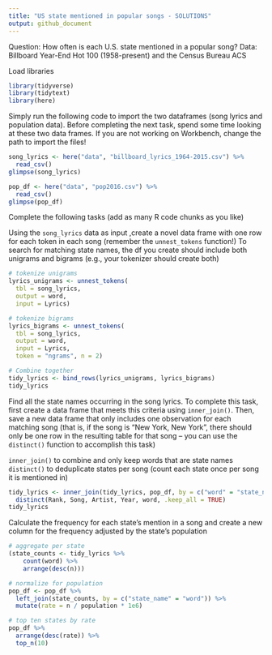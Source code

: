 ```yaml
---
title: "US state mentioned in popular songs - SOLUTIONS"
output: github_document
---
```


Question: How often is each U.S. state mentioned in a popular song? 
Data: Billboard Year-End Hot 100 (1958-present) and the Census Bureau ACS

Load libraries 
```r
library(tidyverse)
library(tidytext)
library(here)
```


Simply run the following code to import the two dataframes (song lyrics and population data). Before completing the next task, spend some time looking at these two data frames. 
If you are not working on Workbench, change the path to import the files!

```r
song_lyrics <- here("data", "billboard_lyrics_1964-2015.csv") %>%
  read_csv()
glimpse(song_lyrics)
```

```r
pop_df <- here("data", "pop2016.csv") %>%
  read_csv()
glimpse(pop_df)
```


Complete the following tasks (add as many R code chunks as you like)

Using the `song_lyrics` data as input ,create a novel data frame with one row for each token in each song (remember the `unnest_tokens` function!) To search for matching state names, the df you create should include both unigrams and bigrams (e.g., your tokenizer should create both)

```r
# tokenize unigrams
lyrics_unigrams <- unnest_tokens(
  tbl = song_lyrics,
  output = word,
  input = Lyrics)

# tokenize bigrams
lyrics_bigrams <- unnest_tokens(
  tbl = song_lyrics,
  output = word,
  input = Lyrics, 
  token = "ngrams", n = 2)

# Combine together
tidy_lyrics <- bind_rows(lyrics_unigrams, lyrics_bigrams)
tidy_lyrics

```


Find all the state names occurring in the song lyrics. To complete this task, first create a data frame that meets this criteria using `inner_join()`. Then, save a new data frame that only includes one observation for each matching song (that is, if the song is "New York, New York", there should only be one row in the resulting table for that song -- you can use the `distinct()` function to accomplish this task)

`inner_join()` to combine and only keep words that are state names
`distinct()` to deduplicate states per song (count each state once per song it is mentioned in)

```r
tidy_lyrics <- inner_join(tidy_lyrics, pop_df, by = c("word" = "state_name")) %>%
  distinct(Rank, Song, Artist, Year, word, .keep_all = TRUE)
tidy_lyrics
```


Calculate the frequency for each state's mention in a song and create a new column for the frequency adjusted by the state's population

```r
# aggregate per state
(state_counts <- tidy_lyrics %>% 
    count(word) %>% 
    arrange(desc(n)))

# normalize for population
pop_df <- pop_df %>% 
  left_join(state_counts, by = c("state_name" = "word")) %>% 
  mutate(rate = n / population * 1e6)

# top ten states by rate
pop_df %>%
  arrange(desc(rate)) %>%
  top_n(10)
```
